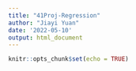 ```yaml
---
title: "41Proj-Regression"
author: "Jiayi Yuan"
date: '2022-05-10'
output: html_document
---
```


```r
knitr::opts_chunk$set(echo = TRUE)
```

